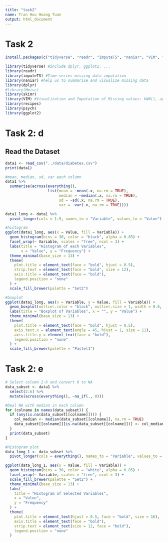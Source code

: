 ```yaml
---
title: "task2"
name: Tran Huu Hoang Tuan
output: html_document
---
```


# Task 2

```r
install.packages(c("tidyverse", "readr", "imputeTS", "naniar", "VIM", "recipes", "Hmisc", "psych", "skimr","knitr"))
```

```r
library(tidyverse) #include dplyr, ggplot2, ...
library(readr)
library(imputeTS) #Time-series missing data imputation
library(naniar) #help us to summarise and visualize missing data
library(dplyr)
#library(Hmisc)
library(skimr)
library(VIM) #Visualization and Imputation of Missing values: kNN(), aggr(), matrixplot()
library(recipes)
library(psych)
library(ggplot2)
```

# Task 2: d

## **Read the Dataset**

```r
data1 <- read_csv("../data/diabetes.csv")
print(data1)
```

```r
#mean, median, sd, var each column
data1 %>%
  summarise(across(everything(),
                   list(mean = ~mean(.x, na.rm = TRUE),
                        median = ~median(.x, na.rm = TRUE),
                        sd = ~sd(.x, na.rm = TRUE),
                        var = ~var(.x, na.rm = TRUE))))
```

```r
data1_long <- data1 %>%
  pivot_longer(cols = 1:9, names_to = "Variable", values_to = "Value")

#histogram
ggplot(data1_long, aes(x = Value, fill = Variable)) +
  geom_histogram(bins = 30, color = "black", alpha = 0.85) +
  facet_wrap(~ Variable, scales = "free", ncol = 3) +
  labs(title = "Histogram of each Variables",
       x = "Value", y = "Frequency") +
  theme_minimal(base_size = 13) +
  theme(
    plot.title = element_text(face = "bold", hjust = 0.5),
    strip.text = element_text(face = "bold", size = 12),
    axis.title = element_text(face = "bold"),
    legend.position = "none"
  ) +
  scale_fill_brewer(palette = "Set2")

#boxplot
ggplot(data1_long, aes(x = Variable, y = Value, fill = Variable)) +
  geom_boxplot(outlier.color = "black", outlier.size = 1, width = 0.6, alpha = 0.9) +
  labs(title = "Boxplot of Variables", x = "", y = "Value") +
  theme_minimal(base_size = 13) +
  theme(
    plot.title = element_text(face = "bold", hjust = 0.5),
    axis.text.x = element_text(angle = 45, hjust = 1, size = 11),
    axis.title.y = element_text(face = "bold"),
    legend.position = "none"
  ) +
  scale_fill_brewer(palette = "Pastel1")
```

# Task 2: e

```r
# Select column 2-6 and convert 0 to NA
data_subset <- data1 %>%
  select(2:6) %>%
  mutate(across(everything(), ~na_if(., 0)))

#Deal NA with median in each column
for (colname in names(data_subset)) {
  if (any(is.na(data_subset[[colname]]))) {
    col_median <- median(data_subset[[colname]], na.rm = TRUE)
    data_subset[[colname]][is.na(data_subset[[colname]])] <- col_median
  }
  print(data_subset)
}

#Histogram plot
data_long_1 <- data_subset %>%
  pivot_longer(cols = everything(), names_to = "Variable", values_to = "Value")

ggplot(data_long_1, aes(x = Value, fill = Variable)) +
  geom_histogram(bins = 30, color = "white", alpha = 0.85) +
  facet_wrap(~ Variable, scales = "free", ncol = 3) +
  scale_fill_brewer(palette = "Set2") +
  theme_minimal(base_size = 13) +
  labs(
    title = "Histogram of Selected Variables",
    x = "Value",
    y = "Frequency"
  ) +
  theme(
    plot.title = element_text(hjust = 0.5, face = "bold", size = 16),
    axis.title = element_text(face = "bold"),
    strip.text = element_text(size = 12, face = "bold"),
    legend.position = "none"
  )
```
